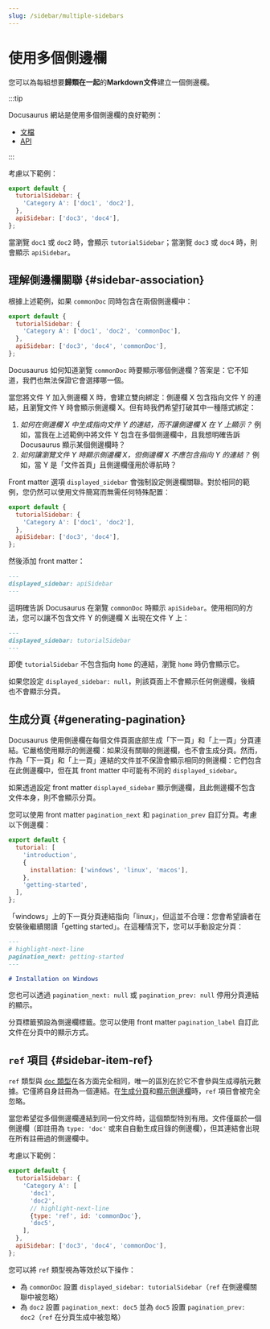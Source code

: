 ```yaml
---
slug: /sidebar/multiple-sidebars
---
```


# 使用多個側邊欄

您可以為每組想要**歸類在一起**的**Markdown文件**建立一個側邊欄。

:::tip

Docusaurus 網站是使用多個側邊欄的良好範例：

- [文檔](../../../introduction.mdx)
- [API](../../../cli.mdx)

:::

考慮以下範例：

```js title="sidebars.js"
export default {
  tutorialSidebar: {
    'Category A': ['doc1', 'doc2'],
  },
  apiSidebar: ['doc3', 'doc4'],
};
```

當瀏覽 `doc1` 或 `doc2` 時，會顯示 `tutorialSidebar`；當瀏覽 `doc3` 或 `doc4` 時，則會顯示 `apiSidebar`。

## 理解側邊欄關聯 {#sidebar-association}

根據上述範例，如果 `commonDoc` 同時包含在兩個側邊欄中：

```js title="sidebars.js"
export default {
  tutorialSidebar: {
    'Category A': ['doc1', 'doc2', 'commonDoc'],
  },
  apiSidebar: ['doc3', 'doc4', 'commonDoc'],
};
```

Docusaurus 如何知道瀏覽 `commonDoc` 時要顯示哪個側邊欄？答案是：它不知道，我們也無法保證它會選擇哪一個。

當您將文件 Y 加入側邊欄 X 時，會建立雙向綁定：側邊欄 X 包含指向文件 Y 的連結，且瀏覽文件 Y 時會顯示側邊欄 X。但有時我們希望打破其中一種隱式綁定：

1. _如何在側邊欄 X 中生成指向文件 Y 的連結，而不讓側邊欄 X 在 Y 上顯示？_ 例如，當我在上述範例中將文件 Y 包含在多個側邊欄中，且我想明確告訴 Docusaurus 顯示某個側邊欄時？
2. _如何讓瀏覽文件 Y 時顯示側邊欄 X，但側邊欄 X 不應包含指向 Y 的連結？_ 例如，當 Y 是「文件首頁」且側邊欄僅用於導航時？

Front matter 選項 `displayed_sidebar` 會強制設定側邊欄關聯。對於相同的範例，您仍然可以使用文件簡寫而無需任何特殊配置：

```js title="sidebars.js"
export default {
  tutorialSidebar: {
    'Category A': ['doc1', 'doc2'],
  },
  apiSidebar: ['doc3', 'doc4'],
};
```

然後添加 front matter：

```md title="commonDoc.md"
---
displayed_sidebar: apiSidebar
---
```

這明確告訴 Docusaurus 在瀏覽 `commonDoc` 時顯示 `apiSidebar`。使用相同的方法，您可以讓不包含文件 Y 的側邊欄 X 出現在文件 Y 上：

```md title="home.md"
---
displayed_sidebar: tutorialSidebar
---
```

即使 `tutorialSidebar` 不包含指向 `home` 的連結，瀏覽 `home` 時仍會顯示它。

如果您設定 `displayed_sidebar: null`，則該頁面上不會顯示任何側邊欄，後續也不會顯示分頁。

## 生成分頁 {#generating-pagination}

Docusaurus 使用側邊欄在每個文件頁面底部生成「下一頁」和「上一頁」分頁連結。它嚴格使用顯示的側邊欄：如果沒有關聯的側邊欄，也不會生成分頁。然而，作為「下一頁」和「上一頁」連結的文件並不保證會顯示相同的側邊欄：它們包含在此側邊欄中，但在其 front matter 中可能有不同的 `displayed_sidebar`。

如果透過設定 front matter `displayed_sidebar` 顯示側邊欄，且此側邊欄不包含文件本身，則不會顯示分頁。

您可以使用 front matter `pagination_next` 和 `pagination_prev` 自訂分頁。考慮以下側邊欄：

```js title="sidebars.js"
export default {
  tutorial: [
    'introduction',
    {
      installation: ['windows', 'linux', 'macos'],
    },
    'getting-started',
  ],
};
```

「windows」上的下一頁分頁連結指向「linux」，但這並不合理：您會希望讀者在安裝後繼續閱讀「getting started」。在這種情況下，您可以手動設定分頁：

```md title="windows.md"
---
# highlight-next-line
pagination_next: getting-started
---

# Installation on Windows
```

您也可以透過 `pagination_next: null` 或 `pagination_prev: null` 停用分頁連結的顯示。

分頁標籤預設為側邊欄標籤。您可以使用 front matter `pagination_label` 自訂此文件在分頁中的顯示方式。

## `ref` 項目 {#sidebar-item-ref}

`ref` 類型與 [`doc` 類型](./items.mdx#sidebar-item-doc)在各方面完全相同，唯一的區別在於它不會參與生成導航元數據。它僅將自身註冊為一個連結。在[生成分頁](#generating-pagination)和[顯示側邊欄](#sidebar-association)時，`ref` 項目會被完全忽略。

當您希望從多個側邊欄連結到同一份文件時，這個類型特別有用。文件僅屬於一個側邊欄（即註冊為 `type: 'doc'` 或來自自動生成目錄的側邊欄），但其連結會出現在所有註冊過的側邊欄中。

考慮以下範例：

```js title="sidebars.js"
export default {
  tutorialSidebar: {
    'Category A': [
      'doc1',
      'doc2',
      // highlight-next-line
      {type: 'ref', id: 'commonDoc'},
      'doc5',
    ],
  },
  apiSidebar: ['doc3', 'doc4', 'commonDoc'],
};
```

您可以將 `ref` 類型視為等效於以下操作：

- 為 `commonDoc` 設置 `displayed_sidebar: tutorialSidebar`（`ref` 在側邊欄關聯中被忽略）
- 為 `doc2` 設置 `pagination_next: doc5` 並為 `doc5` 設置 `pagination_prev: doc2`（`ref` 在分頁生成中被忽略）